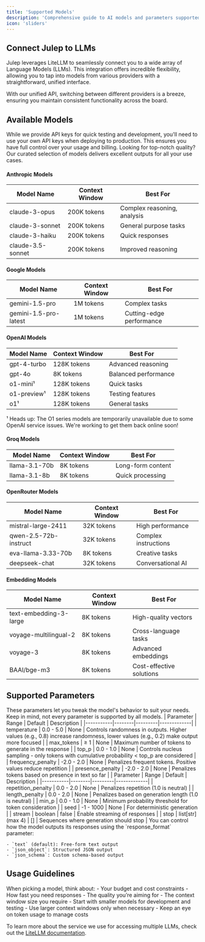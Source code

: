 ```yaml
---
title: 'Supported Models'
description: 'Comprehensive guide to AI models and parameters supported by Julep'
icon: 'sliders'
---
```


## Connect Julep to LLMs

Julep leverages LiteLLM to seamlessly connect you to a wide array of Language Models (LLMs). This integration offers incredible flexibility, allowing you to tap into models from various providers with a straightforward, unified interface.

<Info>
With our unified API, switching between different providers is a breeze, ensuring you maintain consistent functionality across the board.
</Info>

## Available Models

<Info>
While we provide API keys for quick testing and development, you'll need to use your own API keys when deploying to production. This ensures you have full control over your usage and billing.
</Info>

<Tip>
Looking for top-notch quality? Our curated selection of models delivers excellent outputs for all your use cases.
</Tip>

#### Anthropic Models
| Model Name | Context Window | Best For |
|------------|---------------|-----------|
| claude-3-opus | 200K tokens | Complex reasoning, analysis |
| claude-3-sonnet | 200K tokens | General purpose tasks |
| claude-3-haiku | 200K tokens | Quick responses |
| claude-3.5-sonnet | 200K tokens | Improved reasoning |

#### Google Models
| Model Name | Context Window | Best For |
|------------|---------------|-----------|
| gemini-1.5-pro | 1M tokens | Complex tasks |
| gemini-1.5-pro-latest | 1M tokens | Cutting-edge performance |

#### OpenAI Models
| Model Name | Context Window | Best For |
|------------|---------------|-----------|
| gpt-4-turbo | 128K tokens | Advanced reasoning |
| gpt-4o | 8K tokens | Balanced performance |
| o1-mini¹ | 128K tokens | Quick tasks |
| o1-preview¹ | 128K tokens | Testing features |
| o1¹ | 128K tokens | General tasks |

<Warning>
¹ Heads up: The O1 series models are temporarily unavailable due to some OpenAI service issues. We're working to get them back online soon!
</Warning>

#### Groq Models
| Model Name | Context Window | Best For |
|------------|---------------|-----------|
| llama-3.1-70b | 8K tokens | Long-form content |
| llama-3.1-8b | 8K tokens | Quick processing |

#### OpenRouter Models
| Model Name | Context Window | Best For |
|------------|---------------|-----------|
| mistral-large-2411 | 32K tokens | High performance |
| qwen-2.5-72b-instruct | 32K tokens | Complex instructions |
| eva-llama-3.33-70b | 8K tokens | Creative tasks |
| deepseek-chat | 32K tokens | Conversational AI |

#### Embedding Models
| Model Name | Context Window | Best For |
|------------|---------------|-----------|
| text-embedding-3-large | 8K tokens | High-quality vectors |
| voyage-multilingual-2 | 8K tokens | Cross-language tasks |
| voyage-3 | 8K tokens | Advanced embeddings |
| BAAI/bge-m3 | 8K tokens | Cost-effective solutions |

## Supported Parameters

<Info>
These parameters let you tweak the model's behavior to suit your needs. Keep in mind, not every parameter is supported by all models.
</Info>

<AccordionGroup>
  <Accordion title="Generation Parameters" icon="sliders" defaultOpen={true}>
    | Parameter | Range | Default | Description |
    |-----------|--------|---------|-------------|
    | temperature | 0.0 - 5.0 | None | Controls randomness in outputs. Higher values (e.g., 0.8) increase randomness, lower values (e.g., 0.2) make output more focused |
    | max_tokens | ≥ 1 | None | Maximum number of tokens to generate in the response |
    | top_p | 0.0 - 1.0 | None | Controls nucleus sampling - only tokens with cumulative probability < top_p are considered |
    | frequency_penalty | -2.0 - 2.0 | None | Penalizes frequent tokens. Positive values reduce repetition |
    | presence_penalty | -2.0 - 2.0 | None | Penalizes tokens based on presence in text so far |
  </Accordion>

  <Accordion title="Advanced Parameters" icon="gear">
    | Parameter | Range | Default | Description |
    |-----------|--------|---------|-------------|
    | repetition_penalty | 0.0 - 2.0 | None | Penalizes repetition (1.0 is neutral) |
    | length_penalty | 0.0 - 2.0 | None | Penalizes based on generation length (1.0 is neutral) |
    | min_p | 0.0 - 1.0 | None | Minimum probability threshold for token consideration |
    | seed | -1 - 1000 | None | For deterministic generation |
    | stream | boolean | false | Enable streaming of responses |
    | stop | list[str] (max 4) | [] | Sequences where generation should stop |
  </Accordion>

  <Accordion title="Response Formatting" icon="code">
    You can control how the model outputs its responses using the `response_format` parameter:
    
    - `text` (default): Free-form text output
    - `json_object`: Structured JSON output
    - `json_schema`: Custom schema-based output
  </Accordion>
</AccordionGroup>

## Usage Guidelines

<AccordionGroup>
  <Accordion title="Model Selection Guidelines" icon="magnifying-glass">
    <Note>
    When picking a model, think about:
    - Your budget and cost constraints
    - How fast you need responses
    - The quality you’re aiming for
    - The context window size you require
    </Note>
  </Accordion>

  <Accordion title="Best Practices" icon="lightbulb">
    - Start with smaller models for development and testing
    - Use larger context windows only when necessary
    - Keep an eye on token usage to manage costs
  </Accordion>
</AccordionGroup>

To learn more about the service we use for accessing multiple LLMs, check out the [LiteLLM documentation](https://docs.litellm.ai/docs/providers).
